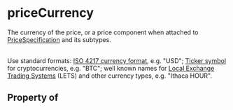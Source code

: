 # priceCurrency

The currency of the price, or a price component when attached to <a class="localLink" href="/PriceSpecification">PriceSpecification</a> and its subtypes.<br/><br/>

Use standard formats: <a href="http://en.wikipedia.org/wiki/ISO_4217">ISO 4217 currency format</a>, e.g. "USD"; <a href="https://en.wikipedia.org/wiki/List_of_cryptocurrencies">Ticker symbol</a> for cryptocurrencies, e.g. "BTC"; well known names for <a href="https://en.wikipedia.org/wiki/Local_exchange_trading_system">Local Exchange Trading Systems</a> (LETS) and other currency types, e.g. "Ithaca HOUR".

## Property of



